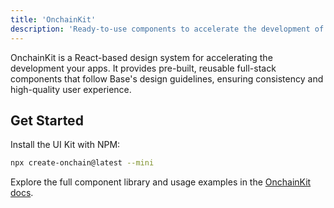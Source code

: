```yaml
---
title: 'OnchainKit'
description: 'Ready-to-use components to accelerate the development of your mini apps.'
---
```


OnchainKit is a React-based design system for accelerating the development your apps. It provides pre-built, reusable full-stack components that follow Base's design guidelines, ensuring consistency and high-quality user experience.

## Get Started

Install the UI Kit with NPM:

```bash Terminal
npx create-onchain@latest --mini
```

Explore the full component library and usage examples in the [OnchainKit docs](/onchainkit/getting-started).